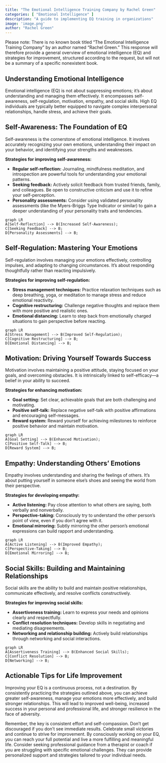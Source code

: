 ```yaml
---
title: "The Emotional Intelligence Training Company by Rachel Green"
categories: [ "Emotional Intelligence" ]
description: "A guide to implementing EQ training in organizations"
image: 'image.png'
author: "Rachel Green"
---
```

Please note: There is no known book titled "The Emotional Intelligence Training Company" by an author named "Rachel Green."  This response will therefore provide a general overview of emotional intelligence (EQ) and strategies for improvement, structured according to the request, but will not be a summary of a specific nonexistent book.


## Understanding Emotional Intelligence

Emotional intelligence (EQ) is not about suppressing emotions; it's about understanding and managing them effectively.  It encompasses self-awareness, self-regulation, motivation, empathy, and social skills.  High EQ individuals are typically better equipped to navigate complex interpersonal relationships, handle stress, and achieve their goals.

## Self-Awareness: The Foundation of EQ

Self-awareness is the cornerstone of emotional intelligence. It involves accurately recognizing your own emotions, understanding their impact on your behavior, and identifying your strengths and weaknesses.

**Strategies for improving self-awareness:**

* **Regular self-reflection:** Journaling, mindfulness meditation, and introspection are powerful tools for understanding your emotional patterns.
* **Seeking feedback:** Actively solicit feedback from trusted friends, family, and colleagues. Be open to constructive criticism and use it to refine your self-perception.
* **Personality assessments:**  Consider using validated personality assessments (like the Myers-Briggs Type Indicator or similar) to gain a deeper understanding of your personality traits and tendencies.

```mermaid
graph LR
A[Self-Reflection] --> B(Increased Self-Awareness);
C[Seeking Feedback] --> B;
D[Personality Assessments] --> B;
```

## Self-Regulation: Mastering Your Emotions

Self-regulation involves managing your emotions effectively, controlling impulses, and adapting to changing circumstances.  It's about responding thoughtfully rather than reacting impulsively.

**Strategies for improving self-regulation:**

* **Stress management techniques:**  Practice relaxation techniques such as deep breathing, yoga, or meditation to manage stress and reduce emotional reactivity.
* **Cognitive restructuring:** Challenge negative thoughts and replace them with more positive and realistic ones.
* **Emotional distancing:**  Learn to step back from emotionally charged situations to gain perspective before reacting.

```mermaid
graph LR
A[Stress Management] --> B(Improved Self-Regulation);
C[Cognitive Restructuring] --> B;
D[Emotional Distancing] --> B;
```


## Motivation: Driving Yourself Towards Success

Motivation involves maintaining a positive attitude, staying focused on your goals, and overcoming obstacles.  It is intrinsically linked to self-efficacy—a belief in your ability to succeed.

**Strategies for enhancing motivation:**

* **Goal setting:**  Set clear, achievable goals that are both challenging and motivating.
* **Positive self-talk:**  Replace negative self-talk with positive affirmations and encouraging self-messages.
* **Reward system:**  Reward yourself for achieving milestones to reinforce positive behavior and maintain motivation.


```mermaid
graph LR
A[Goal Setting] --> B(Enhanced Motivation);
C[Positive Self-Talk] --> B;
D[Reward System] --> B;
```


## Empathy: Understanding Others' Emotions

Empathy involves understanding and sharing the feelings of others.  It's about putting yourself in someone else's shoes and seeing the world from their perspective.

**Strategies for developing empathy:**

* **Active listening:**  Pay close attention to what others are saying, both verbally and nonverbally.
* **Perspective-taking:**  Consciously try to understand the other person's point of view, even if you don't agree with it.
* **Emotional mirroring:** Subtly mirroring the other person's emotional expressions can build rapport and understanding.


```mermaid
graph LR
A[Active Listening] --> B(Improved Empathy);
C[Perspective-Taking] --> B;
D[Emotional Mirroring] --> B;
```

## Social Skills: Building and Maintaining Relationships

Social skills are the ability to build and maintain positive relationships, communicate effectively, and resolve conflicts constructively.

**Strategies for improving social skills:**

* **Assertiveness training:** Learn to express your needs and opinions clearly and respectfully.
* **Conflict resolution techniques:**  Develop skills in negotiating and mediating disagreements.
* **Networking and relationship building:** Actively build relationships through networking and social interactions.

```mermaid
graph LR
A[Assertiveness Training] --> B(Enhanced Social Skills);
C[Conflict Resolution] --> B;
D[Networking] --> B;
```

## Actionable Tips for Life Improvement

Improving your EQ is a continuous process, not a destination. By consistently practicing the strategies outlined above, you can achieve greater self-awareness, manage your emotions more effectively, and build stronger relationships. This will lead to improved well-being, increased success in your personal and professional life, and stronger resilience in the face of adversity.

Remember, the key is consistent effort and self-compassion. Don't get discouraged if you don't see immediate results. Celebrate small victories and continue to strive for improvement. By consciously working on your EQ, you can reach your full potential and live a more fulfilling and meaningful life. Consider seeking professional guidance from a therapist or coach if you are struggling with specific emotional challenges. They can provide personalized support and strategies tailored to your individual needs.

